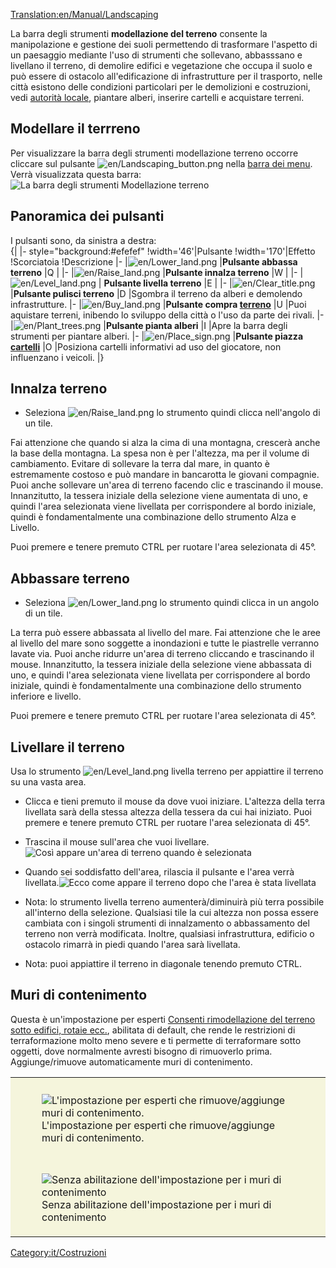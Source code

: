[[Translation:en/Manual/Landscaping]]
{{it/Tutorial}}

La barra degli strumenti '''modellazione del terreno''' consente la manipolazione e gestione dei suoli permettendo di trasformare l'aspetto di un paesaggio mediante l'uso di strumenti che sollevano, abbasssano e livellano il terreno, di demolire edifici e vegetazione che occupa il suolo e può essere di ostacolo all'edificazione di infrastrutture per il trasporto, nelle città esistono delle condizioni particolari per le demolizioni e costruzioni, vedi [[it/Autorità locale|autorità locale]], piantare alberi, inserire cartelli e acquistare terreni.

==Modellare il terrreno==
Per visualizzare la barra degli strumenti modellazione terreno occorre cliccare sul pulsante [[File:en/Landscaping button.png]] nella [[it/Interfaccia di gioco#barra-dei-menu|barra dei menu]]. 
Verrà visualizzata questa barra: 
[[File:it/Landscaping toolbar.png|none|frame|La barra degli strumenti Modellazione terreno]]

==Panoramica dei pulsanti==
I pulsanti sono, da sinistra a destra:<br>
{| {{en/Wikitable}}
|- style="background:#efefef"
!width='46'|Pulsante
!width='170'|Effetto
!Scorciatoia
!Descrizione
|-
|[[File:en/Lower land.png]]
|'''Pulsante abbassa terreno'''
|Q
|
|-
|[[File:en/Raise land.png]]
|'''Pulsante innalza terreno'''
|W
|
|-
|[[File:en/Level land.png]]
| '''Pulsante livella terreno'''
|E
|
|-
|[[File:en/Clear title.png]]
|'''Pulsante pulisci terreno'''
|D
|Sgombra il terreno da alberi e demolendo infrastrutture.
|-
|[[File:en/Buy land.png]]
|'''Pulsante compra [[it/Manual/Terreno|terreno]]'''
|U
|Puoi aquistare terreni, inibendo lo sviluppo della città o l'uso da parte dei rivali.
|-
|[[File:en/Plant trees.png]]
|'''Pulsante pianta alberi'''
|I
|Apre la barra degli strumenti per piantare alberi.
|-
|[[File:en/Place sign.png]]
|'''Pulsante piazza [[it/Manual/Cartello|cartelli]]'''
|O
|Posiziona cartelli informativi ad uso del giocatore, non influenzano i veicoli.
|}

==Innalza terreno==
* Seleziona [[File:en/Raise land.png]] lo strumento quindi clicca nell'angolo di un tile. 
Fai attenzione che quando si alza la cima di una montagna, crescerà anche la base della montagna. La spesa non è per l'altezza, ma per il volume di cambiamento. Evitare di sollevare la terra dal mare, in quanto è estremamente costoso e può mandare in bancarotta le giovani compagnie.
Puoi anche sollevare un'area di terreno facendo clic e trascinando il mouse. Innanzitutto, la tessera iniziale della selezione viene aumentata di uno, e quindi l'area selezionata viene livellata per corrispondere al bordo iniziale, quindi è fondamentalmente una combinazione dello strumento Alza e Livello.

Puoi premere e tenere premuto CTRL per ruotare l'area selezionata di 45&deg;.

==Abbassare terreno==
* Seleziona [[File:en/Lower land.png]] lo strumento quindi clicca in un angolo di un tile.
La terra può essere abbassata al livello del mare. Fai attenzione che le aree al livello del mare sono soggette a inondazioni e tutte le piastrelle verranno lavate via.
Puoi anche ridurre un'area di terreno cliccando e trascinando il mouse. Innanzitutto, la tessera iniziale della selezione viene abbassata di uno, e quindi l'area selezionata viene livellata per corrispondere al bordo iniziale, quindi è fondamentalmente una combinazione dello strumento inferiore e livello.

Puoi premere e tenere premuto CTRL per ruotare l'area selezionata di 45&deg;.

==Livellare il terreno==
Usa lo strumento [[File:en/Level land.png]] livella terreno per appiattire il terreno su una vasta area.

* Clicca e tieni premuto il mouse da dove vuoi iniziare. L'altezza della terra livellata sarà della stessa altezza della tessera da cui hai iniziato. Puoi premere e tenere premuto CTRL per ruotare l'area selezionata di 45&deg;.

* Trascina il mouse sull'area che vuoi livellare. [[File:en/Level land before.png|none|frame|Così appare un'area di terreno quando è selezionata]]

* Quando sei soddisfatto dell'area, rilascia il pulsante e l'area verrà livellata.[[File:en/Level land after.png|none|frame|Ecco come appare il terreno dopo che l'area è stata livellata]]

* Nota: lo strumento livella terreno aumenterà/diminuirà più terra possibile all'interno della selezione. Qualsiasi tile la cui altezza non possa essere cambiata con i singoli strumenti di innalzamento o abbassamento del terreno non verrà modificata. Inoltre, qualsiasi infrastruttura, edificio o ostacolo rimarrà in piedi quando l'area sarà livellata.

* Nota: puoi appiattire il terreno in diagonale tenendo premuto CTRL.

==Muri di contenimento==
Questa è un'impostazione per esperti [[it/Impostazioni per esperti#limiti|Consenti rimodellazione del terreno sotto edifici, rotaie ecc.]], abilitata di default, che rende le restrizioni di terraformazione molto meno severe e ti permette di terraformare sotto oggetti, dove normalmente avresti bisogno di rimuoverlo prima. Aggiunge/rimuove automaticamente muri di contenimento.

{|style="border: 0px; margin: 5px auto 25px auto; Border-collapse: separate;" cellspacing="10"
|style="padding: 10px 10px 5px; 10px; background-color: #F5F5DC;" colspan="2"|[[File:it/Autoslope.png|center|frame|L'impostazione per esperti che rimuove/aggiunge muri di contenimento.]]
|-
|style="padding: 10px 10px 5px; 10px; background-color: #F5F5DC;"|[[File:it/Terraformoff.png|center|frame|Senza abilitazione dell'impostazione per i muri di contenimento]]
|style="padding: 10px 10px 5px; 10px; background-color: #F5F5DC;"|[[File:it/Terraformon.png|center|frame|Con l'abilitazione dell'impostazione per i muri di contenimento]]
|}

{{en/Feature|0.6}}
[[Category:it/Costruzioni]]